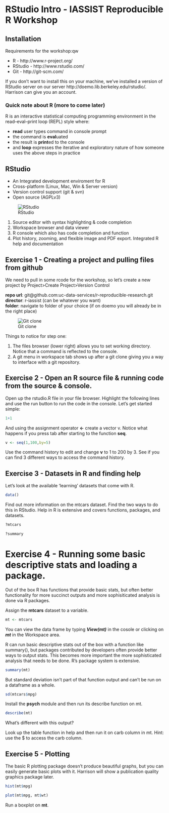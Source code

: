 RStudio Intro - IASSIST Reproducible R Workshop
========================================================

## Installation

Requirements for the workshop:qw

* R - http://www.r-project.org/  
* RStudio -   http://www.rstudio.com/  
* Git -  http://git-scm.com/ 

If you don't want to install this on your machine, we've installed a version of RStudio server on our server http://doemo.lib.berkeley.edu/rstudio/.  Harrison can give you an account. 

### Quick note about R (more to come later)

R is an interactive statistical computing programming environment in the read–eval–print loop (REPL) style where: 

* **read** user types command in console prompt
* the command is **eval**uated
* the result is **print**ed to the console 
* and **loop** expresses the iterative and exploratory nature of how someone uses the above steps in practice

## RStudio

* An Integrated development enviroment for R
* Cross-platform (Linux, Mac, Win & Server version)
* Version control support (git & svn)
* Open source (AGPLv3)

![RStudio](images/rstudio-windows.png)

1. Source editor with syntax highlighting & code completion
2. Workspace browser and data viewer
3. R console which also has code completion and function 
4. Plot history, zooming, and flexible image and PDF export. Integrated R help and documentation

## Exercise 1  - Creating a project and pulling files from github

We need to pull in some rcode for the workshop, so let's create a new project by Project>Create Project>Version Control

**repo url**: git@github.com:uc-data-services/r-reproducible-research.git  
**director**: r-iassist  (can be whatever you want)  
**folder**: navigate to folder of your choice (if on doemo you will already be in the right place)

![Git clone](images/gitclone.png)

Things to notice for step one:  

1. The files browser (lower right) allows you to set working directory. Notice that a command is reflected to the console.
2. A git menu in workspace tab shows up after a git clone giving you a way to interface with a git repository.

## Exercise 2 - Open an R source file & running code from the source & console.

Open up the rstudio.R file in your file browser. Highlight the following lines and use the run button to run the code in the console. Let's get started simple:

```r
1+1
```

And using the assignment operator **<-** create a vector v. Notice what happens if you press tab after starting to the function **seq**.

```r
v <- seq(1,100,by=5)
```

Use the command history to edit and change **v** to 1 to 200 by 3. See if you can find 3 different ways to access the command history. 

## Exercise 3 - Datasets in R and finding help

Let's look at the available 'learning' datasets that come with R. 

```r
data()
```

Find out more information on the mtcars dataset. Find the two ways to do this in RStudio. Help in R is extensive and covers functions, packages, and datasets. 

```r
?mtcars
```

```r
?summary
```

# Exercise 4 - Running some basic descriptive stats and loading a package.

Out of the box R has functions that provide basic stats, but often better functionality for more succinct outputs and more sophisiticated analysis is done via R packages. 

Assign the **mtcars** dataset to a variable. 

```r
mt <- mtcars
```

You can view the data frame by typing ***View(mt)*** in the cosole or clicking on ***mt*** in the Workspace area.

R can run basic descriptive stats out of the box with a function like summary(), but packages contributed by developers often provide better ways to output stats. This becomes more important the more sophisticated analysis that needs to be done. R's package system is extensive. 

```r
summary(mt)
```

But standard deviation isn't part of that function output and can't be run on a dataframe as a whole.

```r
sd(mtcars$mpg)
```

Install the **psych** module and then run its describe function on mt.

```r
describe(mt)
```

What's different with this output?

Look up the table function in help and then run it on carb column in mt. Hint: use the $ to access the carb column. 

## Exercise 5 -  Plotting 

The basic R plotting package doesn't produce beautiful graphs, but you can easily generate basic plots with it.  Harrison will show a publication quality graphics package later.

```r
hist(mt$mpg)
```

```r
plot(mt$mpg, mt$wt)
```

Run a boxplot on **mt**. 
